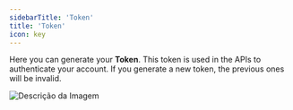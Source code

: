 ```yaml
---
sidebarTitle: 'Token'
title: 'Token'
icon: key
---
```



Here you can generate your **Token**. This token is used in the APIs to authenticate your account.
If you generate a new token, the previous ones will be invalid.

<img src="/images/projects/token.png" alt="Descrição da Imagem"  />